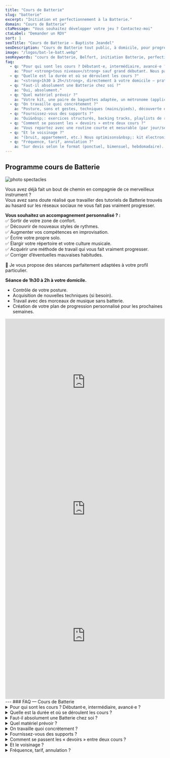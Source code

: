 ```yaml
---
title: "Cours de Batterie"
slug: "batterie"
excerpt: "Initiation et perfectionnement à la Batterie."
domain: "Cours de Batterie"
ctaMessage: "Vous souhaitez développer votre jeu ? Contactez-moi"
ctaLabel: "Demander un RDV"
sort: 1
seoTitle: "Cours de Batterie — Baptiste Jeandel"
seoDescription: "Cours de Batterie tout public, à domicile, pour progresser efficacement et corriger vos mauvaises habitudes."
image: "/logos/bat-le-batt.webp"
seoKeywords: "cours de Batterie, Belfort, initiation Batterie, perfectionnement, technique mains et pieds, improvisation, solo de batterie, backing tracks, métronome, professeur de batterie"
faq:
  - q: "Pour qui sont les cours ? Débutant·e, intermédiaire, avancé·e ?"
    a: "Pour <strong>tous niveaux</strong> sauf grand débutant. Nous partons de votre jeu réel (forces, blocages) et construisons un plan qui vous fait progresser sans blabla."
  - q: "Quelle est la durée et où se déroulent les cours ?"
    a: "<strong>1h30 à 2h</strong>, directement à votre domicile — pratique et efficace pour travailler sur VOTRE kit."
  - q: "Faut-il absolument une Batterie chez soi ?"
    a: "Oui, absolument."
  - q: "Quel matériel prévoir ?"
    a: "Votre kit, une paire de baguettes adaptée, un métronome (application possible) et de quoi diffuser des backing tracks (enceinte ou casque)."
  - q: "On travaille quoi concrètement ?"
    a: "Posture, sons et gestes, techniques (mains/pieds), découverte de nouveaux styles, improvisation, écriture de solo, jeu sur morceaux sans batterie, et un plan de progression clair pour les semaines à venir."
  - q: "Fournissez-vous des supports ?"
    a: "Oui&nbsp;: exercices structurés, backing tracks, playlists de référence et quelques fiches PDF pour ancrer les acquis."
  - q: "Comment se passent les « devoirs » entre deux cours ?"
    a: "Vous repartez avec une routine courte et mesurable (par jour/semaine), avec des objectifs simples&nbsp;: tempo, endurance, vocabulaire rythmique. Le but&nbsp;: <strong>progrès visibles</strong>, pas de travail inutile. Si vous pouvez m’envoyer des vidéos de vos performances, c’est idéal&nbsp;!"
  - q: "Et le voisinage ?"
    a: "(bruit, appartement, etc.) Nous optimisons&nbsp;: kit électronique + casque, sourdines, pads, horaires adaptés. Oui, vous pouvez travailler sans déclencher la guerre des voisins 😉."
  - q: "Fréquence, tarif, annulation ?"
    a: "Sur devis selon le format (ponctuel, bimensuel, hebdomadaire). En cas d’empêchement, prévenez-moi au plus tôt et nous replanifions."
---
```

## Programme cours de Batterie

![photo spectacles](/images/cours-de-batterie/cours-de-batterie-avec-batlebatt.webp)

Vous avez déjà fait un bout de chemin en compagnie de ce merveilleux instrument&nbsp;?  
Vous avez sans doute réalisé que travailler des tutoriels de Batterie trouvés au hasard sur les réseaux sociaux ne vous fait pas vraiment progresser.

**Vous souhaitez un accompagnement personnalisé ? :**  
✅ Sortir de votre zone de confort.  
✅ Découvrir de nouveaux styles de rythmes.  
✅ Augmenter vos compétences en improvisation.  
✅ Écrire votre propre solo.  
✅ Élargir votre répertoire et votre culture musicale.  
✅ Acquérir une méthode de travail qui vous fait vraiment progresser.  
✅ Corriger d’éventuelles mauvaises habitudes.  

🥁 Je vous propose des séances parfaitement adaptées à votre profil particulier.

**Séance de 1h30 à 2h à votre domicile.**

- Contrôle de votre posture.  
- Acquisition de nouvelles techniques (si besoin).  
- Travail avec des morceaux de musique sans batterie.  
- Création de votre plan de progression personnalisé pour les prochaines semaines.  

<iframe width="100%" height="400" src="https://www.youtube.com/embed/pPTc98-T_d0?si=9kgd2owic0yifTq_" title="YouTube video player" frameborder="0" allow="accelerometer; autoplay; clipboard-write; encrypted-media; gyroscope; picture-in-picture; web-share" referrerpolicy="strict-origin-when-cross-origin" allowfullscreen></iframe>
<br />
<iframe width="100%" height="400" src="https://www.youtube.com/embed/qq0URlQLPjg?si=ygNGbv5CziNzVniU" title="YouTube video player" frameborder="0" allow="accelerometer; autoplay; clipboard-write; encrypted-media; gyroscope; picture-in-picture; web-share" referrerpolicy="strict-origin-when-cross-origin" allowfullscreen></iframe>
<br />
<iframe width="100%" height="400" src="https://www.youtube.com/embed/N-zVLfxIc5c?si=7cKZHeYRG8mtV0Sf" title="YouTube video player" frameborder="0" allow="accelerometer; autoplay; clipboard-write; encrypted-media; gyroscope; picture-in-picture; web-share" referrerpolicy="strict-origin-when-cross-origin" allowfullscreen></iframe>
---
### FAQ — Cours de Batterie

<details>
  <summary>Pour qui sont les cours ? Débutant·e, intermédiaire, avancé·e ?</summary>
  Pour <strong>tous niveaux</strong> sauf grand débutant.  
  Nous partons de votre jeu réel (forces, blocages) et construisons un plan qui vous fait progresser sans blabla.
</details>

<details>
  <summary>Quelle est la durée et où se déroulent les cours ?</summary>
  <strong>1h30 à 2h</strong>, directement à votre domicile — pratique et efficace pour travailler sur VOTRE kit.
</details>

<details>
  <summary>Faut-il absolument une Batterie chez soi ?</summary>
  Oui, absolument.
</details>

<details>
  <summary>Quel matériel prévoir ?</summary>
  Votre kit, une paire de baguettes adaptée, un métronome (application possible) et de quoi diffuser des backing tracks (enceinte ou casque).
</details>

<details>
  <summary>On travaille quoi concrètement ?</summary>
  Posture, sons et gestes, techniques (mains/pieds), découverte de nouveaux styles, improvisation, écriture de solo, jeu sur morceaux sans batterie, et un plan de progression clair pour les semaines à venir.
</details>

<details>
  <summary>Fournissez-vous des supports ?</summary>
  Oui&nbsp;: exercices structurés, backing tracks, playlists de référence et quelques fiches PDF pour ancrer les acquis.
</details>

<details>
  <summary>Comment se passent les « devoirs » entre deux cours ?</summary>
  Vous repartez avec une routine courte et mesurable (par jour/semaine), avec des objectifs simples&nbsp;: tempo, endurance, vocabulaire rythmique.  
  Le but&nbsp;: <strong>progrès visibles</strong>, pas de travail inutile.  
  Si vous pouvez m’envoyer des vidéos de vos performances, c’est idéal&nbsp;!
</details>

<details>
  <summary>Et le voisinage ?</summary>
  (bruit, appartement, etc.) Nous optimisons&nbsp;: kit électronique + casque, sourdines, pads, horaires adaptés.  
  Oui, vous pouvez travailler sans déclencher la guerre des voisins 😉.
</details>

<details>
  <summary>Fréquence, tarif, annulation ?</summary>
  Sur devis selon le format (ponctuel, bimensuel, hebdomadaire).  
  En cas d’empêchement, prévenez-moi au plus tôt et nous replanifions.
</details>
